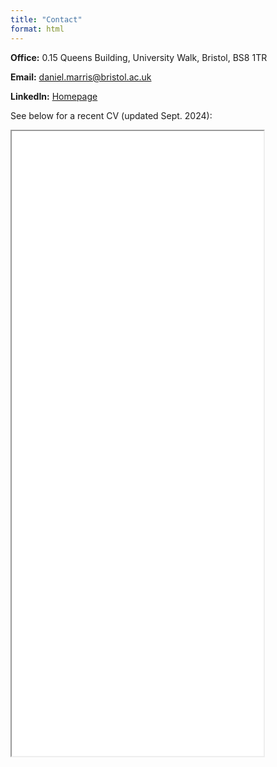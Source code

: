```yaml
---
title: "Contact"
format: html
---
```

**Office:**
0.15 Queens Building, University Walk, Bristol, BS8 1TR

**Email:**
<a href="mailto:daniel.marris@bristol.ac.uk">daniel.marris@bristol.ac.uk</a>

**LinkedIn:** <a href = "https://www.linkedin.com/in/daniel-marris-7a1133194/">Homepage </a>

See below for a recent CV (updated Sept. 2024):

<iframe src="images//Marris_CV.pdf" width="80%" height="1000px">
</iframe>